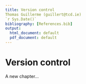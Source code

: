```yaml
---
title: Version control
Thomas Guillerme (guillert@tcd.ie)
`r Sys.Date()`
bibliography: [References.bib]
output:
  html_document: default
  pdf_document: default
---
```



# Version control
A new chapter...
